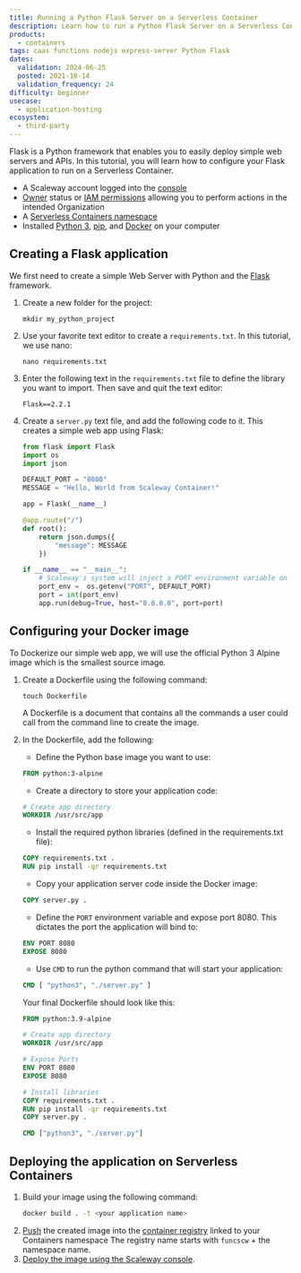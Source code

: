 ```yaml
---
title: Running a Python Flask Server on a Serverless Container
description: Learn how to run a Python Flask Server on a Serverless Container with this comprehensive tutorial.
products:
  - containers
tags: caas functions nodejs express-server Python Flask
dates:
  validation: 2024-06-25
  posted: 2021-10-14
  validation_frequency: 24
difficulty: beginner
usecase:
  - application-hosting
ecosystem:
  - third-party
---
```



Flask is a Python framework that enables you to easily deploy simple web servers and APIs. In this tutorial, you will learn how to configure your Flask application to run on a Serverless Container.

<Requirements />

- A Scaleway account logged into the [console](https://console.scaleway.com)
- [Owner](/iam/concepts/#owner) status or [IAM permissions](/iam/concepts/#permission) allowing you to perform actions in the intended Organization
- A [Serverless Containers namespace](/serverless-containers/how-to/create-manage-delete-containers-namespace/)
- Installed [Python 3](https://www.python.org/downloads/), [pip](https://pypi.org/project/pip/), and [Docker](https://www.docker.com/) on your computer

## Creating a Flask application

We first need to create a simple Web Server with Python and the [Flask](https://flask.palletsprojects.com/) framework.

1. Create a new folder for the project:
    ```
    mkdir my_python_project
    ```
2. Use your favorite text editor to create a `requirements.txt`. In this tutorial, we use nano:
    ```
    nano requirements.txt
    ```
3. Enter the following text in the `requirements.txt` file to define the library you want to import. Then save and quit the text editor:
    ```
    Flask==2.2.1
    ```
4. Create a `server.py` text file, and add the following code to it. This creates a simple web app using Flask:
    ```python
    from flask import Flask
    import os
    import json

    DEFAULT_PORT = "8080"
    MESSAGE = "Hello, World from Scaleway Container!"

    app = Flask(__name__)

    @app.route("/")
    def root():
        return json.dumps({
            "message": MESSAGE
        })

    if __name__ == "__main__":
        # Scaleway's system will inject a PORT environment variable on which your application should start the server.
        port_env =  os.getenv("PORT", DEFAULT_PORT)
        port = int(port_env)
        app.run(debug=True, host="0.0.0.0", port=port)
    ```

## Configuring your Docker image

To Dockerize our simple web app, we will use the official Python 3 Alpine image which is the smallest source image.

1. Create a Dockerfile using the following command:
    ```
    touch Dockerfile
    ```

    <Message type="tip">
      A Dockerfile is a document that contains all the commands a user could call from the command line to create the image.
    </Message>
2. In the Dockerfile, add the following:
    - Define the Python base image you want to use:
    ```dockerfile
    FROM python:3-alpine
    ```

    - Create a directory to store your application code:
    ```dockerfile
    # Create app directory
    WORKDIR /usr/src/app
    ```

    - Install the required python libraries (defined in the requirements.txt file):
    ```dockerfile
    COPY requirements.txt .
    RUN pip install -qr requirements.txt
    ```

    - Copy your application server code inside the Docker image:
    ```dockerfile
    COPY server.py .
    ```

    - Define the `PORT` environment variable and expose port 8080. This dictates the port the application will bind to:
    ```dockerfile
    ENV PORT 8080
    EXPOSE 8080
    ```

    - Use `CMD` to run the python command that will start your application:
    ```dockerfile
    CMD [ "python3", "./server.py" ]
    ```

    Your final Dockerfile should look like this:
    ```dockerfile
    FROM python:3.9-alpine

    # Create app directory
    WORKDIR /usr/src/app

    # Expose Ports
    ENV PORT 8080
    EXPOSE 8080

    # Install libraries
    COPY requirements.txt .
    RUN pip install -qr requirements.txt
    COPY server.py .

    CMD ["python3", "./server.py"]
    ```

## Deploying the application on Serverless Containers

1. Build your image using the following command:
    ```bash
    docker build . -t <your application name>
    ```
2. [Push](/container-registry/how-to/push-images/) the created image into the [container registry](/container-registry/quickstart/) linked to your Containers namespace
    <Message type="tip">
      The registry name starts with `funcscw` + the namespace name.
    </Message>
3. [Deploy the image using the Scaleway console](/serverless-containers/how-to/deploy-container/).